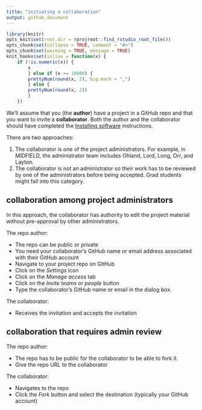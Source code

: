 ```yaml
---
title: "initiating a collaboration"
output: github_document
---
```


```r
library(knitr)
opts_knit$set(root.dir = rprojroot::find_rstudio_root_file())
opts_chunk$set(collapse = TRUE, comment = "#>")
opts_chunk$set(warning = TRUE, message = TRUE) 
knit_hooks$set(inline = function(x) {
	if (!is.numeric(x)) { 
		x 
		} else if (x >= 10000) { 
		prettyNum(round(x, 2), big.mark = ",")
		} else {
		prettyNum(round(x, 2))
		}
	})
```

We'll assume that you (the **author**) have a project in a GitHub repo and that you want to invite a **collaborator**. Both the author and the collaborator should have completed the [Installing software](p001-install-software.md) instructions. 

There are two approaches: 

1. The collaborator is one of the project administrators. For example, in MIDFIELD, the administrator team includes Ohland, Lord, Long, Orr, and Layton. 
2. The collaborator is not an administrator so their work has to be reviewed by one of the administrators before being accepted. Grad students might fall into this category. 




## collaboration among project administrators

In this approach, the collaborator has authority to edit the project material without pre-approval by other administrators. 

The repo author: 

- The repo can be public or private
- You need your collaborator's GitHub name or email address associated with their GitHub account 
- Navigate to your project repo on GitHub 
- Click on the *Settings* icon 
- Click on the *Manage access* tab 
- Click on the *Invite teams or people* button 
- Type the collaborator's GitHub name or email in the dialog box. 

The collaborator: 

- Receives the invitation and accepts the invitation 







## collaboration that requires admin review

The repo author: 

- The repo has to be public for the collaborator to be able to fork it. 
- Give the repo URL to the collaborator

The collaborator: 

- Navigates to the repo
- Click the *Fork* button and select the destination (typically your GitHub account) 

